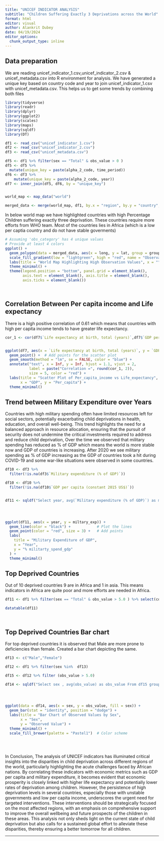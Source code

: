 ```yaml
---
title: "UNICEF INDICATOR ANALYSIS"
subtitle: "Children Suffering Exactly 3 Deprivations across the World"
format: html
editor: visual
author: Alankrit Dubey
date: 04/19/2024
editor_options: 
  chunk_output_type: inline
---
```


## Data preparation

We are reading unicef_indicator_1.csv,unicef_indicator_2.csv & unicef_metadata.csv into R environment for analysis. We have generated a unique key based on country code and year to join unicef_indicator_1.csv with unicef_metadata.csv. This helps us to get some trends by combining both files

```r


library(tidyverse)
library(readr)
library(dplyr)
library(ggplot2)
library(scales)
library(maps)
library(sqldf)
library(DT)

df1 <- read_csv("unicef_indicator_1.csv")
df2 <- read_csv("unicef_indicator_2.csv")
df3 <- read_csv("unicef_metadata.csv")

df5 <- df1 %>% filter(sex == "Total" & obs_value > 0 )
df5 <- df5 %>%
  mutate(unique_key = paste(alpha_2_code, time_period))
df6 <- df3 %>%
    mutate(unique_key = paste(alpha_2_code, year))
df7 <- inner_join(df5, df6, by = "unique_key")


world_map <- map_data("world")

merged_data <- merge(world_map, df1, by.x = "region", by.y = "country", all.x = TRUE)


```

In below world map we have highlighted countries with high Percentage Children suffering exactly three deprivation. These countries require more efforts from WHO team. Most of the countries lies in Africa (which is a low per captia country and do not have stable goverments)

```r

# Assuming 'obs_category' has 4 unique values
# Provide at least 4 colors
ggplot() +
  geom_polygon(data = merged_data, aes(x = long, y = lat, group = group, fill = obs_value), color = "lightgrey") +
  scale_fill_gradient(low = "lightgreen", high = "red", name = "Observation Value") +
  labs(title = "World Map Highlighting High Observation Values", x = "", y = "") +
  theme_minimal() +
  theme(legend.position = "bottom", panel.grid = element_blank(), 
        axis.text = element_blank(), axis.title = element_blank(), 
        axis.ticks = element_blank())




```

## Correlation Between Per capita income and Life expectancy

There is a high positive correlation of 0.61 which means that countries with high per capita income tends to have greater life expectancy.

```r

cor_1 <- cor(df7$`Life expectancy at birth, total (years)`,df7$`GDP per capita (constant 2015 US$)`)


ggplot(df7, aes(x = `Life expectancy at birth, total (years)`, y = `GDP per capita (constant 2015 US$)`)) +
  geom_point() +  # Add points for the scatter plot
  geom_smooth(method = "lm", se = FALSE, color = "blue") + 
  annotate("text", x = Inf, y = Inf, hjust = 1.1, vjust = 2,
           label = paste("Correlation =", round(cor_1, 2)),
           size = 5, color = "red") + 
  labs(title = "Scatter Plot of Per_capita_income vs Life_expectancy",
       x = "GDP", y = "Per_capita") +
  theme_minimal()
```

## Trend between Military Expenditure over Years

Countries with high military spending often have limited resources left for social sectors, potentially exacerbating child deprivations in health, education, and overall well-being. This trend highlights the need for a balanced approach in resource allocation, ensuring that the pursuit of security does not undermine the critical investments required to address and reduce child deprivation, Over the time we observed that military spending has reduced as % of GDP which means the world is more stable now and GDP of countries is increasing. After 2020 we see military spending as % of GDP increasing as the GDP of countries took a hit during COVID-19 and some war-like situations were observed in some countries.

```r


df10 <- df3 %>%
  filter(!is.na(df3$`Military expenditure (% of GDP)`))

df10 <- df10 %>% 
  filter(!is.na(df10$`GDP per capita (constant 2015 US$)`))


df11 <- sqldf("Select year, avg(`Military expenditure (% of GDP)`) as miltary_exp from df10 group by year order by year asc")




ggplot(df11, aes(x = year, y = miltary_exp)) +
  geom_line(color = "black") +            # Plot the lines
  geom_point(color = "red", size = 3) +   # Add points
  labs(
    title = "Military Expenditure of GDP",
    x = "Year", 
    y = "% militarty_spend_gdp"
  ) + 
  theme_minimal()                         

```

## Top Deprived Countries

Out of 10 deprived countries 9 are in Africa and 1 in asia. This means indicators in Africa are quite poor and more efforts are needed in Africa.

```r



df11 <- df1 %>% filter(sex == "Total" & obs_value > 5.0 ) %>% select(country,indicator,obs_value) %>% arrange(desc(obs_value))

datatable(df11)




```

## Top Deprived Countries Bar chart

For top deprived countries it is observed that Male are more prone to deficiencies than female. Created a bar chart depicting the same.

```r


df13 <- c("Male","Female")

df12 <- df1 %>% filter(sex %in%  df13)

df15 <- df12 %>% filter (obs_value > 5.0)

df14 <- sqldf("Select sex , avg(obs_value) as obs_value From df15 group by 1")




ggplot(data = df14, aes(x = sex, y = obs_value, fill = sex)) +
  geom_bar(stat = "identity", position = "dodge") +
  labs(title = "Bar Chart of Observed Values by Sex",
       x = "Sex",
       y = "Observed Value") +
  theme_minimal() +
  scale_fill_brewer(palette = "Pastel1")  # Color scheme




```

\
In Conclusion, The analysis of UNICEF indicators has illuminated critical insights into the disparities in child deprivation across different regions of the world, particularly highlighting the acute challenges faced by African nations. By correlating these indicators with economic metrics such as GDP per capita and military expenditure, it becomes evident that economic prosperity is closely linked with higher life expectancy and potentially lower rates of deprivation among children. However, the persistence of high deprivation levels in several countries, especially those with unstable governments and low per capita income, underscores the urgent need for targeted interventions. These interventions should be strategically focused on the most affected regions, with an emphasis on comprehensive support to improve the overall wellbeing and future prospects of the children in these areas. This analysis not only sheds light on the current state of child deprivation but also calls for a sustained global effort to alleviate these disparities, thereby ensuring a better tomorrow for all children.

------------------------------------------------------------------------

